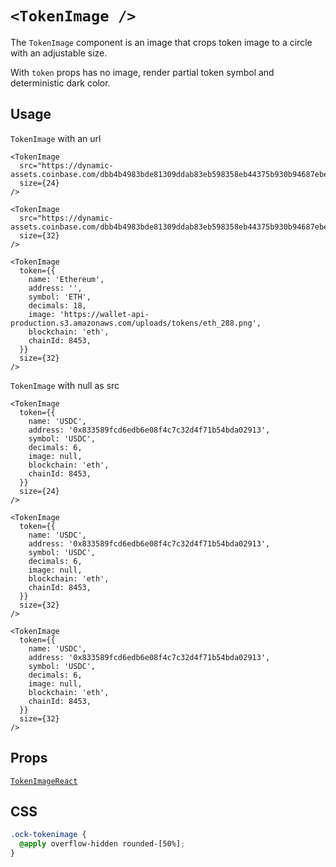 
# `<TokenImage />`

The `TokenImage` component is an image that crops token image to a circle with an adjustable size.

With `token` props has no image, render partial token symbol and deterministic dark color.

## Usage

`TokenImage` with an url

```tsx
<TokenImage
  src="https://dynamic-assets.coinbase.com/dbb4b4983bde81309ddab83eb598358eb44375b930b94687ebe38bc22e52c3b2125258ffb8477a5ef22e33d6bd72e32a506c391caa13af64c00e46613c3e5806/asset_icons/4113b082d21cc5fab17fc8f2d19fb996165bcce635e6900f7fc2d57c4ef33ae9.png"
  size={24}
/>

<TokenImage
  src="https://dynamic-assets.coinbase.com/dbb4b4983bde81309ddab83eb598358eb44375b930b94687ebe38bc22e52c3b2125258ffb8477a5ef22e33d6bd72e32a506c391caa13af64c00e46613c3e5806/asset_icons/4113b082d21cc5fab17fc8f2d19fb996165bcce635e6900f7fc2d57c4ef33ae9.png"
  size={32}
/>
```

<App>
  <div style={{ display: 'flex', gap: '8px', flexDirection: 'column'}}>
    <TokenImage
      token={{
        name: 'Ethereum',
        address: '',
        symbol: 'ETH',
        decimals: 18,
        image: 'https://wallet-api-production.s3.amazonaws.com/uploads/tokens/eth_288.png',
        blockchain: 'eth',
        chainId: 8453,
      }}
      size={24}
    />

    <TokenImage
      token={{
        name: 'Ethereum',
        address: '',
        symbol: 'ETH',
        decimals: 18,
        image: 'https://wallet-api-production.s3.amazonaws.com/uploads/tokens/eth_288.png',
        blockchain: 'eth',
        chainId: 8453,
      }}
      size={32}
    />

  </div>
</App>

`TokenImage` with null as src

```tsx
<TokenImage
  token={{
    name: 'USDC',
    address: '0x833589fcd6edb6e08f4c7c32d4f71b54bda02913',
    symbol: 'USDC',
    decimals: 6,
    image: null,
    blockchain: 'eth',
    chainId: 8453,
  }}
  size={24}
/>

<TokenImage
  token={{
    name: 'USDC',
    address: '0x833589fcd6edb6e08f4c7c32d4f71b54bda02913',
    symbol: 'USDC',
    decimals: 6,
    image: null,
    blockchain: 'eth',
    chainId: 8453,
  }}
  size={32}
/>
```

<App>
  <div style={{ display: 'flex', gap: '8px', flexDirection: 'column'}}>
    <TokenImage
      token={{
        name: 'USDC',
        address: '0x833589fcd6edb6e08f4c7c32d4f71b54bda02913',
        symbol: 'USDC',
        decimals: 6,
        image: null,
        blockchain: 'eth',
        chainId: 8453,
      }}
      size={24}
    />

    <TokenImage
      token={{
        name: 'USDC',
        address: '0x833589fcd6edb6e08f4c7c32d4f71b54bda02913',
        symbol: 'USDC',
        decimals: 6,
        image: null,
        blockchain: 'eth',
        chainId: 8453,
      }}
      size={32}
    />

  </div>
</App>

## Props

[`TokenImageReact`](/token/types#tokenselectorreact)

## CSS

```css
.ock-tokenimage {
  @apply overflow-hidden rounded-[50%];
}
```
